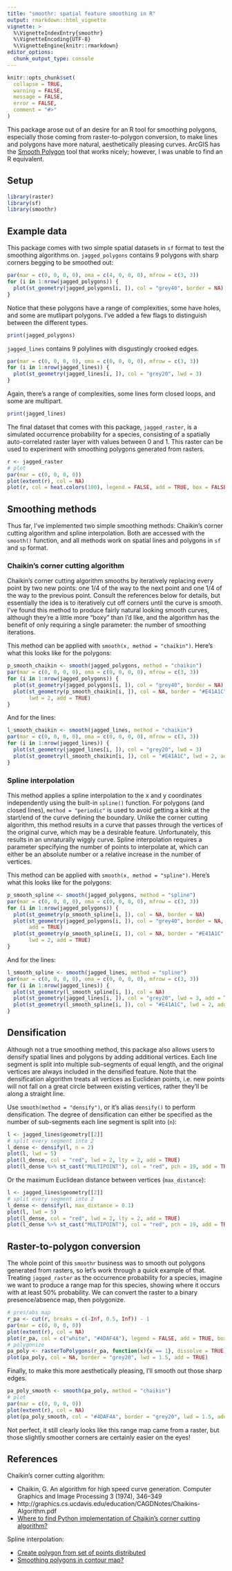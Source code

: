 ```yaml
---
title: "smoothr: spatial feature smoothing in R"
output: rmarkdown::html_vignette
vignette: >
  %\VignetteIndexEntry{smoothr}
  %\VignetteEncoding{UTF-8}
  %\VignetteEngine{knitr::rmarkdown}
editor_options: 
  chunk_output_type: console
---
```


```r
knitr::opts_chunk$set(
  collapse = TRUE,
  warning = FALSE,
  message = FALSE,
  error = FALSE,
  comment = "#>"
)
```

This package arose out of an desire for an R tool for smoothing polygons, especially those coming from raster-to-polygon conversion, to make lines and polygons have more natural, aesthetically pleasing curves. ArcGIS has the [Smooth Polygon](http://desktop.arcgis.com/en/arcmap/10.3/tools/cartography-toolbox/smooth-polygon.htm) tool that works nicely; however, I was unable to find an R equivalent.

## Setup

```r
library(raster)
library(sf)
library(smoothr)
```

## Example data

This package comes with two simple spatial datasets in `sf` format to test the smoothing algorithms on. `jagged_polygons` contains 9 polygons with sharp corners begging to be smoothed out:

```r
par(mar = c(0, 0, 0, 0), oma = c(4, 0, 0, 0), mfrow = c(3, 3))
for (i in 1:nrow(jagged_polygons)) {
  plot(st_geometry(jagged_polygons[i, ]), col = "grey40", border = NA)
}
```

Notice that these polygons have a range of complexities, some have holes, and some are mutlipart polygons. I've added a few flags to distinguish between the different types.

```r
print(jagged_polygons)
```

`jagged_lines` contains 9 polylines with disgustingly crooked edges.

```r
par(mar = c(0, 0, 0, 0), oma = c(0, 0, 0, 0), mfrow = c(3, 3))
for (i in 1:nrow(jagged_lines)) {
  plot(st_geometry(jagged_lines[i, ]), col = "grey20", lwd = 3)
}
```

Again, there's a range of complexities, some lines form closed loops, and some are multipart.

```r
print(jagged_lines)
```

The final dataset that comes with this package, `jagged_raster`, is a simulated occurrence probability for a species, consisting of a spatially auto-correlated raster layer with values between 0 and 1. This raster can be used to experiment with smoothing polygons generated from rasters.

```r
r <- jagged_raster
# plot
par(mar = c(0, 0, 0, 0))
plot(extent(r), col = NA)
plot(r, col = heat.colors(100), legend = FALSE, add = TRUE, box = FALSE)
```

## Smoothing methods

Thus far, I've implemented two simple smoothing methods: Chaikin's corner cutting algorithm and spline interpolation. Both are accessed with the `smooth()` function, and all methods work on spatial lines and polygons in `sf` and `sp` format.

### Chaikin's corner cutting algorithm

Chaikin's corner cutting algorithm smooths by iteratively replacing every point by two new points: one 1/4 of the way to the next point and one 1/4 of the way to the previous point. Consult the references below for details, but essentially the idea is to iteratively cut off corners until the curve is smooth. I've found this method to produce fairly natural looking smooth curves, although they're a little more "boxy" than I'd like, and the algorithm has the benefit of only requiring a single parameter: the number of smoothing iterations. 

This method can be applied with `smooth(x, method = "chaikin")`. Here's what this looks like for the polygons:

```r
p_smooth_chaikin <- smooth(jagged_polygons, method = "chaikin")
par(mar = c(0, 0, 0, 0), oma = c(0, 0, 0, 0), mfrow = c(3, 3))
for (i in 1:nrow(jagged_polygons)) {
  plot(st_geometry(jagged_polygons[i, ]), col = "grey40", border = NA)
  plot(st_geometry(p_smooth_chaikin[i, ]), col = NA, border = "#E41A1C", 
       lwd = 2, add = TRUE)
}
```

And for the lines:

```r
l_smooth_chaikin <- smooth(jagged_lines, method = "chaikin")
par(mar = c(0, 0, 0, 0), oma = c(0, 0, 0, 0), mfrow = c(3, 3))
for (i in 1:nrow(jagged_lines)) {
  plot(st_geometry(jagged_lines[i, ]), col = "grey20", lwd = 3)
  plot(st_geometry(l_smooth_chaikin[i, ]), col = "#E41A1C", lwd = 2, add = TRUE)
}
```

### Spline interpolation

This method applies a spline interpolation to the x and y coordinates independently using the built-in `spline()` function. For polygons (and closed lines), `method = "periodic"` is used to avoid getting a kink at the start/end of the curve defining the boundary. Unlike the corner cutting algorithm, this method results in a curve that passes through the vertices of the original curve, which may be a desirable feature. Unfortunately, this results in an unnaturally wiggly curve. Spline interpolation requires a parameter specifying the number of points to interpolate at, which can either be an absolute number or a relative increase in the number of vertices.

This method can be applied with `smooth(x, method = "spline")`. Here's what this looks like for the polygons:

```r
p_smooth_spline <- smooth(jagged_polygons, method = "spline")
par(mar = c(0, 0, 0, 0), oma = c(0, 0, 0, 0), mfrow = c(3, 3))
for (i in 1:nrow(jagged_polygons)) {
  plot(st_geometry(p_smooth_spline[i, ]), col = NA, border = NA)
  plot(st_geometry(jagged_polygons[i, ]), col = "grey40", border = NA, 
       add = TRUE)
  plot(st_geometry(p_smooth_spline[i, ]), col = NA, border = "#E41A1C", 
       lwd = 2, add = TRUE)
}
```

And for the lines:

```r
l_smooth_spline <- smooth(jagged_lines, method = "spline")
par(mar = c(0, 0, 0, 0), oma = c(0, 0, 0, 0), mfrow = c(3, 3))
for (i in 1:nrow(jagged_lines)) {
  plot(st_geometry(l_smooth_spline[i, ]), col = NA)
  plot(st_geometry(jagged_lines[i, ]), col = "grey20", lwd = 3, add = TRUE)
  plot(st_geometry(l_smooth_spline[i, ]), col = "#E41A1C", lwd = 2, add = TRUE)
}
```

## Densification

Although not a true smoothing method, this package also allows users to densify spatial lines and polygons by adding additional vertices. Each line segment is split into multiple sub-segments of equal length, and the original vertices are always included in the densified feature. Note that the densification algorithm treats all vertices as Euclidean points, i.e. new points will not fall on a great circle between existing vertices, rather they'll be along a straight line.

Use `smooth(method = "densify")`, or it's alias `densify()` to perform densification. The degree of densification can either be specified as the number of sub-segments each line segment is split into (`n`):

```r
l <- jagged_lines$geometry[[2]]
# split every segment into 2
l_dense <- densify(l, n = 2)
plot(l, lwd = 5)
plot(l_dense, col = "red", lwd = 2, lty = 2, add = TRUE)
plot(l_dense %>% st_cast("MULTIPOINT"), col = "red", pch = 19, add = TRUE)
```

Or the maximum Euclidean distance between vertices (`max_distance`):

```r
l <- jagged_lines$geometry[[2]]
# split every segment into 2
l_dense <- densify(l, max_distance = 0.1)
plot(l, lwd = 5)
plot(l_dense, col = "red", lwd = 2, lty = 2, add = TRUE)
plot(l_dense %>% st_cast("MULTIPOINT"), col = "red", pch = 19, add = TRUE)
```

## Raster-to-polygon conversion

The whole point of this `smoothr` business was to smooth out polygons generated from rasters, so let's work through a quick example of that. Treating `jagged_raster` as the occurrence probability for a species, imagine we want to produce a range map for this species, showing where it occurs with at least 50% probability. We can convert the raster to a binary presence/absence map, then polygonize.

```r
# pres/abs map
r_pa <- cut(r, breaks = c(-Inf, 0.5, Inf)) - 1
par(mar = c(0, 0, 0, 0))
plot(extent(r), col = NA)
plot(r_pa, col = c("white", "#4DAF4A"), legend = FALSE, add = TRUE, box = FALSE)
# polygonize
pa_poly <- rasterToPolygons(r_pa, function(x){x == 1}, dissolve = TRUE)
plot(pa_poly, col = NA, border = "grey20", lwd = 1.5, add = TRUE)
```

Finally, to make this more aesthetically pleasing, I'll smooth out those sharp edges.

```r
pa_poly_smooth <- smooth(pa_poly, method = "chaikin")
# plot
par(mar = c(0, 0, 0, 0))
plot(extent(r), col = NA)
plot(pa_poly_smooth, col = "#4DAF4A", border = "grey20", lwd = 1.5, add = TRUE)
```

Not perfect, it still clearly looks like this range map came from a raster, but those slightly smoother corners are certainly easier on the eyes!

## References

Chaikin's corner cutting algorithm:

- Chaikin, G. An algorithm for high speed curve generation. Computer Graphics and Image Processing 3 (1974), 346–349
- http://graphics.cs.ucdavis.edu/education/CAGDNotes/Chaikins-Algorithm.pdf
- [Where to find Python implementation of Chaikin's corner cutting algorithm?](https://stackoverflow.com/a/47255374/3591386)

Spline interpolation:

  - [Create polygon from set of points distributed](https://stackoverflow.com/questions/26087772/26089377)
  - [Smoothing polygons in contour map?](https://gis.stackexchange.com/questions/24827/24929)
